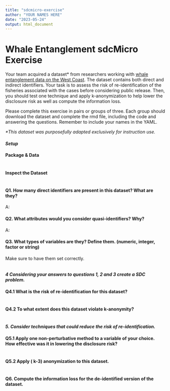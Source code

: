 ```yaml
---
title: "sdcmicro-exercise"
author: "YOUR NAMES HERE"
date: "2023-05-24"
output: html_document
---
```


# Whale Entanglement sdcMicro Exercise

Your team acquired a dataset\* from researchers working with [whale entanglement data on the West Coast](https://drive.google.com/file/d/1MemLmCRFtkyakWJOH_8iosGIMRKfsQVv/view?usp=share_link). The dataset contains both direct and indirect identifiers. Your task is to assess the risk of re-identification of the fisheries associated with the cases before considering public release. Then, you should test one technique and apply k-anonymization to help lower the disclosure risk as well as compute the information loss.

Please complete this exercise in pairs or groups of three. Each group should download the dataset and complete the rmd file, including the code and answering the questions. Remember to include your names in the YAML.

*\*This dataset was purposefully adapted exclusively for instruction use.*

#### *Setup*

#### Package & Data

```r

```

#### Inspect the Dataset

```r

```

#### Q1. How many direct identifiers are present in this dataset? What are they?

A:

#### **Q2. What attributes would you consider quasi-identifiers? Why?**

A:

#### **Q3. What types of variables are they? Define them. (numeric, integer, factor or string)**

Make sure to have them set correctly.

```r

```

#### ***4 Considering your answers to questions 1, 2 and 3 create a SDC problem.***

#### **Q4.1 What is the risk of re-identification for this dataset?**

```r

```

#### Q4.2 To what extent does this dataset violate k-anonymity?

```r

```

#### *5. Consider techniques that could reduce the risk of re-identification.*

#### Q5.1 Apply one non-perturbative method to a variable of your choice. How effective was it in lowering the disclosure risk?

```r

```

#### Q5.2 Apply ( k-3) anonymization to this dataset.

```r

```

#### Q6. Compute the information loss for the de-identified version of the dataset. 

```r

```
